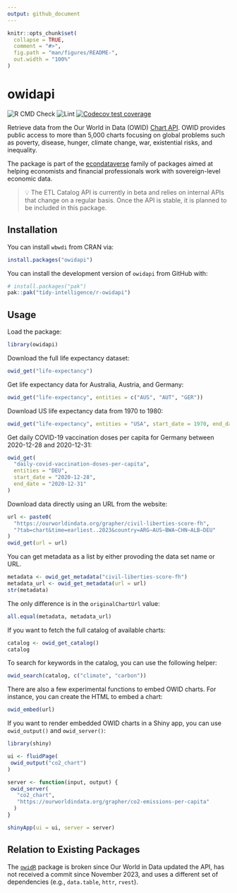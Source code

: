 ```yaml
---
output: github_document
---
```


<!-- README.md is generated from README.Rmd. Please edit that file -->

```r
knitr::opts_chunk$set(
  collapse = TRUE,
  comment = "#>",
  fig.path = "man/figures/README-",
  out.width = "100%"
)
```

# owidapi

<!-- badges: start -->
![R CMD Check](https://github.com/tidy-intelligence/r-owidapi/actions/workflows/R-CMD-check.yaml/badge.svg)
![Lint](https://github.com/tidy-intelligence/r-owidapi/actions/workflows/lint.yaml/badge.svg)
[![Codecov test coverage](https://codecov.io/gh/tidy-intelligence/r-owidapi/graph/badge.svg)](https://app.codecov.io/gh/tidy-intelligence/r-owidapi)
<!-- badges: end -->

 Retrieve data from the Our World in Data (OWID) [Chart API](https://docs.owid.io/projects/etl/api/). OWID provides public access to more than 5,000 charts focusing on global problems such as poverty, disease, hunger, climate change, war, existential risks, and inequality.

 The package is part of the [econdataverse](https://www.econdataverse.org/) family of packages aimed at helping economists and financial professionals work with sovereign-level economic data.

 > 💡 The ETL Catalog API is currently in beta and relies on internal APIs that change on a regular basis. Once the API is stable, it is planned to be included in this package.

## Installation

You can install `wbwdi` from CRAN via:

``` r
install.packages("owidapi")
```

You can install the development version of `owidapi` from GitHub with:

``` r
# install.packages("pak")
pak::pak("tidy-intelligence/r-owidapi")
```

## Usage

Load the package:
```r
library(owidapi)
```

Download the full life expectancy dataset:

```r
owid_get("life-expectancy")
```

Get life expectancy data for Australia, Austria, and Germany:
```r
owid_get("life-expectancy", entities = c("AUS", "AUT", "GER"))
```

Download US life expectancy data from 1970 to 1980:

```r
owid_get("life-expectancy", entities = "USA", start_date = 1970, end_date = 1980)
```

Get daily COVID-19 vaccination doses per capita for Germany between 2020-12-28 and 2020-12-31:

```r
owid_get(
  "daily-covid-vaccination-doses-per-capita",
  entities = "DEU",
  start_date = "2020-12-28",
  end_date = "2020-12-31"
)
```

Download data directly using an URL from the website:

```r
url <- paste0(
  "https://ourworldindata.org/grapher/civil-liberties-score-fh",
  "?tab=chart&time=earliest..2023&country=ARG~AUS~BWA~CHN~ALB~DEU"
)
owid_get(url = url)
```

You can get metadata as a list by either provoding the data set name or URL.
```r
metadata <- owid_get_metadata("civil-liberties-score-fh")
metadata_url <- owid_get_metadata(url = url)
str(metadata)
```

The only difference is in the `originalChartUrl` value:

```r
all.equal(metadata, metadata_url)
```

If you want to fetch the full catalog of available charts:

```r
catalog <- owid_get_catalog()
catalog
```

To search for keywords in the catalog, you can use the following helper:

```r
owid_search(catalog, c("climate", "carbon"))
```

There are also a few experimental functions to embed OWID charts. For instance, you can create the HTML to embed a chart: 

```r
owid_embed(url)
```

If you want to render embedded OWID charts in a Shiny app, you can use `owid_output()` and `owid_server()`:

```r
library(shiny)

ui <- fluidPage(
 owid_output("co2_chart")
)

server <- function(input, output) {
 owid_server(
   "co2_chart", 
   "https://ourworldindata.org/grapher/co2-emissions-per-capita"
  )
}

shinyApp(ui = ui, server = server)
```

## Relation to Existing Packages

The [`owidR`](https://github.com/piersyork/owidR) package is broken since Our World in Data updated the API, has not received a commit since November 2023, and uses a different set of dependencies (e.g., `data.table`, `httr`, `rvest`).
